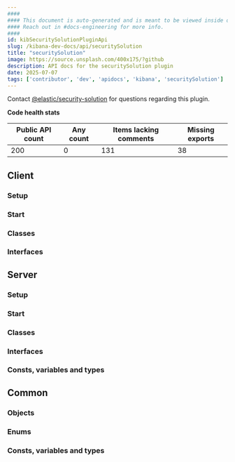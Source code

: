 ```yaml
---
####
#### This document is auto-generated and is meant to be viewed inside our experimental, new docs system.
#### Reach out in #docs-engineering for more info.
####
id: kibSecuritySolutionPluginApi
slug: /kibana-dev-docs/api/securitySolution
title: "securitySolution"
image: https://source.unsplash.com/400x175/?github
description: API docs for the securitySolution plugin
date: 2025-07-07
tags: ['contributor', 'dev', 'apidocs', 'kibana', 'securitySolution']
---
```




Contact [@elastic/security-solution](https://github.com/orgs/elastic/teams/security-solution) for questions regarding this plugin.

**Code health stats**

| Public API count  | Any count | Items lacking comments | Missing exports |
|-------------------|-----------|------------------------|-----------------|
| 200 | 0 | 131 | 38 |

## Client

### Setup
<DocDefinitionList data={[securitySolutionObj.client.setup]}/>

### Start
<DocDefinitionList data={[securitySolutionObj.client.start]}/>

### Classes
<DocDefinitionList data={securitySolutionObj.client.classes}/>

### Interfaces
<DocDefinitionList data={securitySolutionObj.client.interfaces}/>

## Server

### Setup
<DocDefinitionList data={[securitySolutionObj.server.setup]}/>

### Start
<DocDefinitionList data={[securitySolutionObj.server.start]}/>

### Classes
<DocDefinitionList data={securitySolutionObj.server.classes}/>

### Interfaces
<DocDefinitionList data={securitySolutionObj.server.interfaces}/>

### Consts, variables and types
<DocDefinitionList data={securitySolutionObj.server.misc}/>

## Common

### Objects
<DocDefinitionList data={securitySolutionObj.common.objects}/>

### Enums
<DocDefinitionList data={securitySolutionObj.common.enums}/>

### Consts, variables and types
<DocDefinitionList data={securitySolutionObj.common.misc}/>


